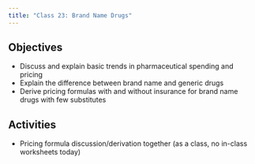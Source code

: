 ```yaml
---
title: "Class 23: Brand Name Drugs"
---
```


## Objectives
- Discuss and explain basic trends in pharmaceutical spending and pricing
- Explain the difference between brand name and generic drugs
- Derive pricing formulas with and without insurance for brand name drugs with few substitutes

## Activities
- Pricing formula discussion/derivation together (as a class, no in-class worksheets today)
